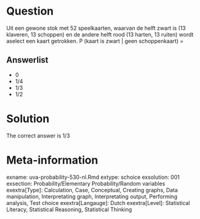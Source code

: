 Question
========

Uit een gewone stok met 52 speelkaarten, waarvan de helft zwart is (13 klaveren, 13 schoppen) en de andere helft rood (13 harten, 13 ruiten) wordt aselect een kaart getrokken. P (kaart is zwart | geen schoppenkaart) = 

Answerlist
----------
* 0
* 1/4
* 1/3
* 1/2

Solution
========

The correct answer is  1/3 

Meta-information
================
exname: uva-probability-530-nl.Rmd 
extype: schoice 
exsolution: 001 
exsection: Probability/Elementary Probability/Random variables
exextra[Type]: Calculation, Case, Conceptual, Creating graphs, Data manipulation, Interpretating graph, Interpretating output, Performing analysis, Test choice 
exextra[Langauge]: Dutch 
exextra[Level]: Statistical Literacy, Statistical Reasoning, Statistical Thinking 
